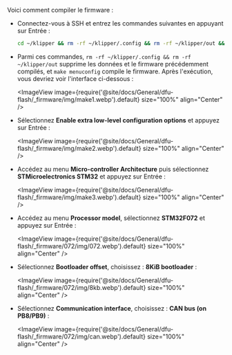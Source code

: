 Voici comment compiler le firmware :

* Connectez-vous à SSH et entrez les commandes suivantes en appuyant sur Entrée :

    ```bash
    cd ~/klipper && rm -rf ~/klipper/.config && rm -rf ~/klipper/out && make menuconfig
    ```

* Parmi ces commandes, `rm -rf ~/klipper/.config && rm -rf ~/klipper/out` supprime les données et le firmware précédemment compilés, et `make menuconfig` compile le firmware. Après l'exécution, vous devriez voir l'interface ci-dessous :

    <ImageView image={require('@site/docs/General/dfu-flash/_firmware/img/make1.webp').default} size="100%" align="Center" />

* Sélectionnez **Enable extra low-level configuration options** et appuyez sur Entrée :

    <ImageView image={require('@site/docs/General/dfu-flash/_firmware/img/make2.webp').default} size="100%" align="Center" />

* Accédez au menu **Micro-controller Architecture** puis sélectionnez **STMicroelectronics STM32** et appuyez sur Entrée :

    <ImageView image={require('@site/docs/General/dfu-flash/_firmware/img/make3.webp').default} size="100%" align="Center" />

* Accédez au menu **Processor model**, sélectionnez **STM32F072** et appuyez sur Entrée :

    <ImageView image={require('@site/docs/General/dfu-flash/_firmware/072/img/072.webp').default} size="100%" align="Center" />

* Sélectionnez **Bootloader offset**, choisissez : **8KiB bootloader** :

    <ImageView image={require('@site/docs/General/dfu-flash/_firmware/072/img/8kb.webp').default} size="100%" align="Center" />

* Sélectionnez **Communication interface**, choisissez : **CAN bus (on PB8/PB9)** :

    <ImageView image={require('@site/docs/General/dfu-flash/_firmware/072/img/can.webp').default} size="100%" align="Center" />